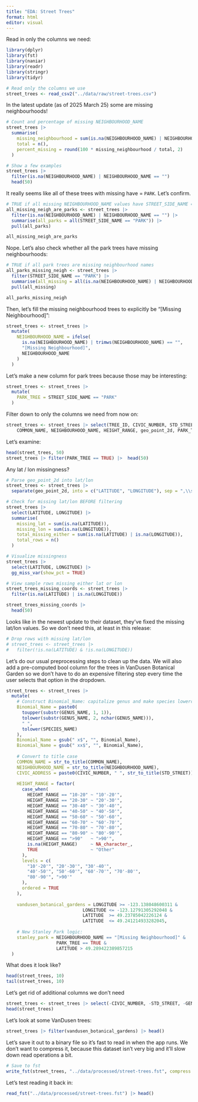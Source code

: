 ```yaml
---
title: "EDA: Street Trees"
format: html
editor: visual
---
```


Read in only the columns we need:

```r
library(dplyr)
library(fst)
library(naniar)
library(readr)
library(stringr)
library(tidyr)

# Read only the columns we use
street_trees <- read_csv2("../data/raw/street-trees.csv")
```

In the latest update (as of 2025 March 25) some are missing neighbourhoods!

```r
# Count and percentage of missing NEIGHBOURHOOD_NAME
street_trees |> 
  summarise(
    missing_neighbourhood = sum(is.na(NEIGHBOURHOOD_NAME) | NEIGHBOURHOOD_NAME == ""),
    total = n(),
    percent_missing = round(100 * missing_neighbourhood / total, 2)
  )

# Show a few examples
street_trees |> 
  filter(is.na(NEIGHBOURHOOD_NAME) | NEIGHBOURHOOD_NAME == "")
  head(50)
```

It really seems like all of these trees with missing have = `PARK`. Let's confirm.

```r
# TRUE if all missing NEIGHBOURHOOD_NAME values have STREET_SIDE_NAME == "PARK"
all_missing_neigh_are_parks <- street_trees |>
  filter(is.na(NEIGHBOURHOOD_NAME) | NEIGHBOURHOOD_NAME == "") |>
  summarise(all_parks = all(STREET_SIDE_NAME == "PARK")) |>
  pull(all_parks)

all_missing_neigh_are_parks
```

Nope. Let's also check whether all the park trees have missing neighbourhoods:

```r
# TRUE if all park trees are missing neighbourhood names
all_parks_missing_neigh <- street_trees |>
  filter(STREET_SIDE_NAME == "PARK") |>
  summarise(all_missing = all(is.na(NEIGHBOURHOOD_NAME) | NEIGHBOURHOOD_NAME == "")) |>
  pull(all_missing)

all_parks_missing_neigh
```

Then, let's fill the missing neighbourhood trees to explicitly be "\[Missing Neighbourhood\]":

```r
street_trees <- street_trees |>
  mutate(
    NEIGHBOURHOOD_NAME = ifelse(
      is.na(NEIGHBOURHOOD_NAME) | trimws(NEIGHBOURHOOD_NAME) == "",
      "[Missing Neighbourhood]",
      NEIGHBOURHOOD_NAME
    )
  )
```

Let's make a new column for park trees because those may be interesting:

```r
street_trees <- street_trees |>
  mutate(
    PARK_TREE = STREET_SIDE_NAME == "PARK"
  )
```

Filter down to only the columns we need from now on:

```r
street_trees <- street_trees |> select(TREE_ID, CIVIC_NUMBER, STD_STREET, GENUS_NAME, SPECIES_NAME,
    COMMON_NAME, NEIGHBOURHOOD_NAME, HEIGHT_RANGE, geo_point_2d, PARK_TREE)
```

Let's examine:

```r
head(street_trees, 50)
street_trees |> filter(PARK_TREE == TRUE) |>  head(50)
```

Any lat / lon missingness?

```r
# Parse geo_point_2d into lat/lon
street_trees <- street_trees |>
  separate(geo_point_2d, into = c("LATITUDE", "LONGITUDE"), sep = ",\\s*", convert = TRUE)

# Check for missing lat/lon BEFORE filtering
street_trees |> 
  select(LATITUDE, LONGITUDE) |> 
  summarise(
    missing_lat = sum(is.na(LATITUDE)),
    missing_lon = sum(is.na(LONGITUDE)),
    total_missing_either = sum(is.na(LATITUDE) | is.na(LONGITUDE)),
    total_rows = n()
  )

# Visualize missingness
street_trees |> 
  select(LATITUDE, LONGITUDE) |>
  gg_miss_var(show_pct = TRUE)

# View sample rows missing either lat or lon
street_trees_missing_coords <- street_trees |> 
  filter(is.na(LATITUDE) | is.na(LONGITUDE))

street_trees_missing_coords |> 
  head(50)
```

Looks like in the newest update to their dataset, they've fixed the missing lat/lon values. So we don't need this, at least in this release:

```r
# Drop rows with missing lat/lon
# street_trees <- street_trees |> 
#   filter(!is.na(LATITUDE) & !is.na(LONGITUDE))
```

Let's do our usual preprocessing steps to clean up the data. We will also add a pre-computed bool column for the trees in VanDusen Botanical Garden so we don't have to do an expensive filtering step every time the user selects that option in the dropdown.

```r
street_trees <- street_trees |>
  mutate(
    # Construct Binomial_Name: capitalize genus and make species lowercase, then remove any trailing " x"
    Binomial_Name = paste0(
      toupper(substr(GENUS_NAME, 1, 1)),
      tolower(substr(GENUS_NAME, 2, nchar(GENUS_NAME))),
      " ",
      tolower(SPECIES_NAME)
    ),
    Binomial_Name = gsub(" x$", "", Binomial_Name),
    Binomial_Name = gsub(" xx$", "", Binomial_Name),
    
    # Convert to title case
    COMMON_NAME = str_to_title(COMMON_NAME),
    NEIGHBOURHOOD_NAME = str_to_title(NEIGHBOURHOOD_NAME),
    CIVIC_ADDRESS = paste0(CIVIC_NUMBER, " ", str_to_title(STD_STREET)),
    
    HEIGHT_RANGE = factor(
      case_when(
        HEIGHT_RANGE == "10-20" ~ "10'-20'",
        HEIGHT_RANGE == "20-30" ~ "20'-30'",
        HEIGHT_RANGE == "30-40" ~ "30'-40'",
        HEIGHT_RANGE == "40-50" ~ "40'-50'",
        HEIGHT_RANGE == "50-60" ~ "50'-60'",
        HEIGHT_RANGE == "60-70" ~ "60'-70'",
        HEIGHT_RANGE == "70-80" ~ "70'-80'",
        HEIGHT_RANGE == "80-90" ~ "80'-90'",
        HEIGHT_RANGE == ">90"   ~ ">90'",
        is.na(HEIGHT_RANGE)     ~ NA_character_,
        TRUE                    ~ "Other"
      ),
      levels = c(
        "10'-20'", "20'-30'", "30'-40'", 
        "40'-50'", "50'-60'", "60'-70'", "70'-80'", 
        "80'-90'", ">90'"
      ),
      ordered = TRUE
    ),
    
    vandusen_botanical_gardens = LONGITUDE >= -123.138048600311 &
                             LONGITUDE <= -123.12791305292048 &
                             LATITUDE  >= 49.23785042226124 &
                             LATITUDE  <= 49.241214933282045,
    
    # New Stanley Park logic:
    stanley_park = NEIGHBOURHOOD_NAME == "[Missing Neighbourhood]" &
                   PARK_TREE == TRUE &
                   LATITUDE > 49.289422389857215
  )
```

What does it look like?

```r
head(street_trees, 10)
tail(street_trees, 10)
```

Let's get rid of additional columns we don't need

```r
street_trees <- street_trees |> select(-CIVIC_NUMBER, -STD_STREET, -GENUS_NAME, -SPECIES_NAME)
head(street_trees)
```

Let's look at some VanDusen trees:

```r
street_trees |> filter(vandusen_botanical_gardens) |> head()
```

Let's save it out to a binary file so it's fast to read in when the app runs. We don't want to compress it, because this dataset isn't very big and it'll slow down read operations a bit.

```r
# Save to fst
write_fst(street_trees, "../data/processed/street-trees.fst", compress = 0)
```

Let's test reading it back in:

```r
read_fst("../data/processed/street-trees.fst") |> head()
```
